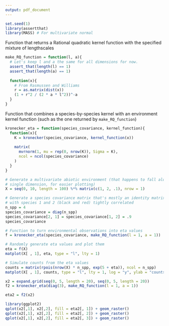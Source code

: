 ```yaml
---
output: pdf_document
---
```

```r
set.seed(1)
library(assertthat)
library(MASS) # For multivariate normal
```

Function that returns a Rational quadratic kernel function with the specified mixture of lengthscales

```r
make_RQ_function = function(l, a){
  # Let's keep l and a the same for all dimensions for now.
  assert_that(length(l) == 1)
  assert_that(length(a) == 1)
  
  function(x){
    # From Rasmussen and Williams
    r = as.matrix(dist(x))
    (1 + r^2 / (2 * a * l^2))^-a
  }
}
```

Function that combines a species-by-species kernel with an environment kernel function (such as the one returned by `make_RQ_function`)

```r
kronecker_eta = function(species_covariance, kernel_function){
  function(x){
    K = kronecker(species_covariance, kernel_function(x))
    
    matrix(
      mvrnorm(1, mu = rep(0, nrow(K)), Sigma = K),
      ncol = ncol(species_covariance)
    )
  }
}
```

```r
# Generate a multivariate abiotic environment (that happens to fall along a
# single dimension, for easier plotting)
X = seq(0, 10, length = 100) %*% matrix(c(1, 2, .1), nrow = 1)

# Generate a species covariance matrix that's mostly an identity matrix, but
# with species 1 and 2 (black and red) tightly correlated
n_spp = 4
species_covariance = diag(n_spp)
species_covariance[2, 1] = species_covariance[1, 2] = .9
species_covariance
```

```r
# Function to turn environmental observations into eta values
f = kronecker_eta(species_covariance, make_RQ_function(l = 1, a = 1))

# Randomly generate eta values and plot them
eta = f(X)
matplot(X[ , 1], eta, type = "l", lty = 1)

# Simulate counts from the eta values
counts = matrix(rpois(nrow(X) * n_spp, exp(5 + eta)), ncol = n_spp)
matplot(X[ , 1], counts, type = "l", lty = 1, log = "y", ylab = "counts (log scale)")
```

```r
x2 = expand.grid(seq(0, 5, length = 20), seq(0, 5, length = 20))
f2 = kronecker_eta(diag(3), make_RQ_function(l = 1, a = 1))

eta2 = f2(x2)

library(ggplot2)
qplot(x2[,1], x2[,2], fill = eta2[, 1]) + geom_raster()
qplot(x2[,1], x2[,2], fill = eta2[, 2]) + geom_raster()
qplot(x2[,1], x2[,2], fill = eta2[, 3]) + geom_raster()
```

